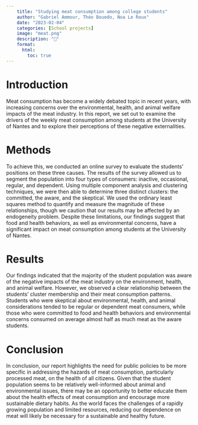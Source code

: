 ```yaml
---
    title: "Studying meat consumption among college students"
    author: "Gabriel Ammour, Théo Bouedo, Noa Le Roux"
    date: "2023-02-04"
    categories: [School projects]
    image: "meat.png"
    description: "🥩"
    format: 
      html: 
        toc: true
---
```



# Introduction

Meat consumption has become a widely debated topic in recent years, with increasing concerns over the environmental, health, and animal welfare impacts of the meat industry. In this report, we set out to examine the drivers of the weekly meat consumption among students at the University of Nantes and to explore their perceptions of these negative externalities.

# Methods

To achieve this, we conducted an online survey to evaluate the students' positions on these three causes. The results of the survey allowed us to segment the population into four types of consumers: inactive, occasional, regular, and dependent. Using multiple component analysis and clustering techniques, we were then able to determine three distinct clusters: the committed, the aware, and the skeptical. We used the ordinary least squares method to quantify and measure the magnitude of these relationships, though we caution that our results may be affected by an endogeneity problem. Despite these limitations, our findings suggest that food and health behaviors, as well as environmental concerns, have a significant impact on meat consumption among students at the University of Nantes.


# Results

Our findings indicated that the majority of the student population was aware of the negative impacts of the meat industry on the environment, health, and animal welfare. However, we observed a clear relationship between the students' cluster membership and their meat consumption patterns. Students who were skeptical about environmental, health, and animal considerations tended to be regular or dependent meat consumers, while those who were committed to food and health behaviors and environmental concerns consumed on average almost half as much meat as the aware students.

# Conclusion

In conclusion, our report highlights the need for public policies to be more specific in addressing the hazards of meat consumption, particularly processed meat, on the health of all citizens. Given that the student population seems to be relatively well-informed about animal and environmental issues, there may be an opportunity to better educate them about the health effects of meat consumption and encourage more sustainable dietary habits. As the world faces the challenges of a rapidly growing population and limited resources, reducing our dependence on meat will likely be necessary for a sustainable and healthy future.

